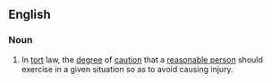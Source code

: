 ==English==

===Noun===
{{en-noun|standards of care}}

# {{lb|en|legal}} In [[tort]] law, the [[degree]] of [[caution]] that a [[reasonable person]] should exercise in a given situation so as to avoid causing injury.